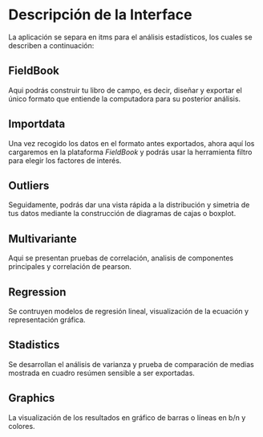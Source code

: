 # Descripción de la Interface

La aplicación se separa en itms para el análisis estadísticos, los cuales se describen a continuación:

## FieldBook

Aqui podrás  construir tu libro de campo, es decir, diseñar y exportar el único formato que  entiende la computadora para su posterior análisis.

## Importdata

Una vez recogido los datos en el formato antes exportados, ahora aquí los cargaremos en la plataforma *FieldBook* y podrás usar la herramienta filtro para elegir los factores de interés.

## Outliers

Seguidamente, podrás  dar una vista rápida a la distribución y simetria de tus datos mediante la construcción de diagramas de cajas o boxplot.

## Multivariante

Aqui se presentan pruebas de correlación, analisis de componentes principales y correlación de pearson.

## Regression

Se contruyen modelos de regresión lineal, visualización de la ecuación y representación gráfica.

## Stadistics

Se desarrollan el análisis de varianza y prueba de comparación de medias mostrada en cuadro resúmen sensible a ser exportadas.

## Graphics

La visualización de los resultados en gráfico de barras o líneas en b/n y colores. 
